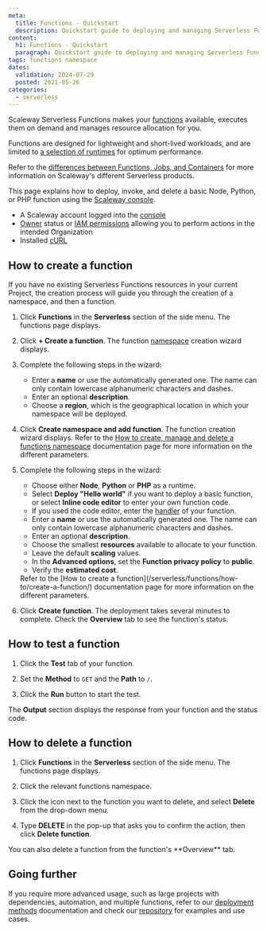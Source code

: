 ```yaml
---
meta:
  title: Functions - Quickstart
  description: Quickstart guide to deploying and managing Serverless Functions on Scaleway.
content:
  h1: Functions - Quickstart
  paragraph: Quickstart guide to deploying and managing Serverless Functions on Scaleway.
tags: functions namespace 
dates:
  validation: 2024-07-29
  posted: 2021-05-26
categories:
  - serverless
---
```


Scaleway Serverless Functions makes your [functions](/serverless/functions/concepts/#function) available, executes them on demand and manages resource allocation for you.

Functions are designed for lightweight and short-lived workloads, and are limited to [a selection of runtimes](/serverless/functions/reference-content/functions-lifecycle/#available-runtimes) for optimum performance.

Refer to the [differences between Functions, Jobs, and Containers](/serverless/containers/reference-content/difference-jobs-functions-containers/) for more information on Scaleway's different Serverless products.

This page explains how to deploy, invoke, and delete a basic Node, Python, or PHP function using the [Scaleway console](https://console.scaleway.com).

<Macro id="requirements" />

- A Scaleway account logged into the [console](https://console.scaleway.com)
- [Owner](/identity-and-access-management/iam/concepts/#owner) status or [IAM permissions](/identity-and-access-management/iam/concepts/#permission) allowing you to perform actions in the intended Organization
- Installed [cURL](https://everything.curl.dev/install/)

## How to create a function

If you have no existing Serverless Functions resources in your current Project, the creation process will guide you through the creation of a namespace, and then a function.

1. Click **Functions** in the **Serverless** section of the side menu. The functions page displays.

2. Click **+ Create a function**. The function [namespace](/serverless/functions/concepts/#namespace) creation wizard displays.

3. Complete the following steps in the wizard:
    - Enter a **name** or use the automatically generated one. The name can only contain lowercase alphanumeric characters and dashes.
    - Enter an optional **description**.
    - Choose a **region**, which is the geographical location in which your namespace will be deployed.
4. Click **Create namespace and add function**. The function creation wizard displays.
    <Message type="note">
      Refer to the [How to create, manage and delete a functions namespace](/serverless/functions/how-to/create-manage-delete-functions-namespace/) documentation page for more information on the different parameters.
    </Message>
5. Complete the following steps in the wizard:
    - Choose either **Node**, **Python** or **PHP** as a runtime.
    - Select **Deploy "Hello world"** if you want to deploy a basic function, or select **Inline code editor** to enter your own function code.
    - If you used the code editor, enter the [handler](/serverless/functions/concepts/#handler) of your function.
    - Enter a **name** or use the automatically generated one. The name can only contain lowercase alphanumeric characters and dashes.
    - Enter an optional **description**.
    - Choose the smallest **resources** available to allocate to your function.
    - Leave the default **scaling** values.
    - In the **Advanced options**, set the **Function privacy policy** to **public**.
    - Verify the **estimated cost**.
    <Message type="note">
      Refer to the [How to create a function](/serverless/functions/how-to/create-a-function/) documentation page for more information on the different parameters.
    </Message>
6. Click **Create function**. The deployment takes several minutes to complete. Check the **Overview** tab to see the function's status.

## How to test a function

1. Click the **Test** tab of your function.

2. Set the **Method** to `GET` and the **Path** to `/`.

3. Click the **Run** button to start the test.

The **Output** section displays the response from your function and the status code.

## How to delete a function

1. Click **Functions** in the **Serverless** section of the side menu. The functions page displays.

2. Click the relevant functions namespace.

3. Click the <Icon name="more" /> icon next to the function you want to delete, and select **Delete** from the drop-down menu.

4. Type **DELETE** in the pop-up that asks you to confirm the action, then click **Delete function**.

<Message type="tip">
  You can also delete a function from the function's **Overview** tab.
</Message>

## Going further

If you require more advanced usage, such as large projects with dependencies, automation, and multiple functions, refer to our [deployment methods](/serverless/functions/reference-content/deploy-function/) documentation and check our [repository](https://github.com/scaleway/serverless-examples) for examples and use cases.